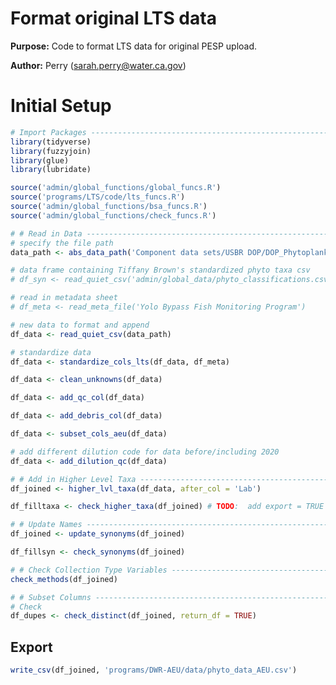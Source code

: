 # Format original LTS data

**Purpose:** Code to format LTS data for original PESP upload.

**Author:** Perry ([sarah.perry\@water.ca.gov](mailto:sarah.perry@water.ca.gov){.email})

# Initial Setup

```r
# Import Packages ---------------------------------------------------------
library(tidyverse)
library(fuzzyjoin)
library(glue)
library(lubridate)

source('admin/global_functions/global_funcs.R')
source('programs/LTS/code/lts_funcs.R')
source('admin/global_functions/bsa_funcs.R')
source('admin/global_functions/check_funcs.R')
```

```r
# # Read in Data --------------------------------------------------------------------
# specify the file path
data_path <- abs_data_path('Component data sets/USBR DOP/DOP_Phytoplankton2017-2022.csv')

# data frame containing Tiffany Brown's standardized phyto taxa csv
# df_syn <- read_quiet_csv('admin/global_data/phyto_classifications.csv')

# read in metadata sheet
# df_meta <- read_meta_file('Yolo Bypass Fish Monitoring Program')

# new data to format and append
df_data <- read_quiet_csv(data_path)

# standardize data
df_data <- standardize_cols_lts(df_data, df_meta)

df_data <- clean_unknowns(df_data)

df_data <- add_qc_col(df_data)

df_data <- add_debris_col(df_data)

df_data <- subset_cols_aeu(df_data)

# add different dilution code for data before/including 2020
df_data <- add_dilution_qc(df_data)

# # Add in Higher Level Taxa ------------------------------------------------------
df_joined <- higher_lvl_taxa(df_data, after_col = 'Lab')

df_filltaxa <- check_higher_taxa(df_joined) # TODO:  add export = TRUE

# # Update Names ------------------------------------------------------------------
df_joined <- update_synonyms(df_joined)

df_fillsyn <- check_synonyms(df_joined)

# # Check Collection Type Variables -----------------------------------------------
check_methods(df_joined)

# # Subset Columns ----------------------------------------------------------------
# Check
df_dupes <- check_distinct(df_joined, return_df = TRUE)
```

## Export

```r
write_csv(df_joined, 'programs/DWR-AEU/data/phyto_data_AEU.csv')
```
